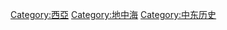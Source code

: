 {{Commonscat|Fertile Crescent}}

[[Category:西亞|Category:西亞]]
[[Category:地中海|Category:地中海]]
[[Category:中东历史|Category:中东历史]]